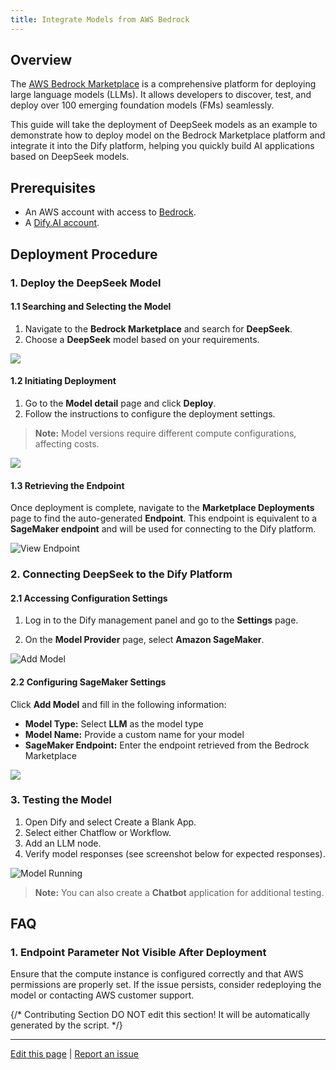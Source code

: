 ```yaml
---
title: Integrate Models from AWS Bedrock
---
```



## Overview

The [AWS Bedrock Marketplace](https://aws.amazon.com/bedrock/marketplace/) is a comprehensive platform for deploying large language models (LLMs). It allows developers to discover, test, and deploy over 100 emerging foundation models (FMs) seamlessly. 

This guide will take the deployment of DeepSeek models as an example to demonstrate how to deploy model on the Bedrock Marketplace platform and integrate it into the Dify platform, helping you quickly build AI applications based on DeepSeek models.

## Prerequisites

- An AWS account with access to [Bedrock](https://aws.amazon.com/bedrock/).
- A [Dify.AI account](https://cloud.dify.ai/).

## Deployment Procedure

### 1. Deploy the DeepSeek Model

#### 1.1 Searching and Selecting the Model

1. Navigate to the **Bedrock Marketplace** and search for **DeepSeek**.
2. Choose a **DeepSeek** model based on your requirements.

![](https://assets-docs.dify.ai/2025/02/9c6e17fc0cf262b2005013bf122251d1.png)

#### 1.2 Initiating Deployment

1. Go to the **Model detail** page and click **Deploy**.
2. Follow the instructions to configure the deployment settings.

> **Note:** Model versions require different compute configurations, affecting costs.

![](https://assets-docs.dify.ai/2025/02/613497e3473d9b6eaa7cb5611decee0c.png)

#### 1.3 Retrieving the Endpoint

Once deployment is complete, navigate to the **Marketplace Deployments** page to find the auto-generated **Endpoint**. This endpoint is equivalent to a **SageMaker endpoint** and will be used for connecting to the Dify platform.

![View Endpoint](https://assets-docs.dify.ai/2025/02/82a1d6406662b83386b86ec511ab20be.png)

### 2. Connecting DeepSeek to the Dify Platform

#### 2.1 Accessing Configuration Settings

1. Log in to the Dify management panel and go to the **Settings** page.

2. On the **Model Provider** page, select **Amazon SageMaker**.

![Add Model](https://assets-docs.dify.ai/2025/02/864fc8476c47b460b67f14152cbbf360.png)

#### 2.2 Configuring SageMaker Settings

Click **Add Model** and fill in the following information:
   
   * **Model Type:** Select **LLM** as the model type
   * **Model Name:** Provide a custom name for your model
   * **SageMaker Endpoint:** Enter the endpoint retrieved from the Bedrock Marketplace

![](https://assets-docs.dify.ai/2025/02/1feaa8d5054933f42da25a8f655b5a9e.png)

### 3. Testing the Model

1. Open Dify and select Create a Blank App.
2. Select either Chatflow or Workflow.
3. Add an LLM node.
4. Verify model responses (see screenshot below for expected responses).

![Model Running](https://assets-docs.dify.ai/2025/02/e7fb06888101662ecb970401fdba63b5.png)

> **Note:** You can also create a **Chatbot** application for additional testing.

## FAQ

### 1. **Endpoint Parameter Not Visible After Deployment**

Ensure that the compute instance is configured correctly and that AWS permissions are properly set. If the issue persists, consider redeploying the model or contacting AWS customer support.

{/*
Contributing Section
DO NOT edit this section!
It will be automatically generated by the script.
*/}

---

[Edit this page](https://github.com/langgenius/dify-docs/edit/main/en/development/models-integration/aws-bedrock-deepseek.mdx) | [Report an issue](https://github.com/langgenius/dify-docs/issues/new?template=docs.yml)

